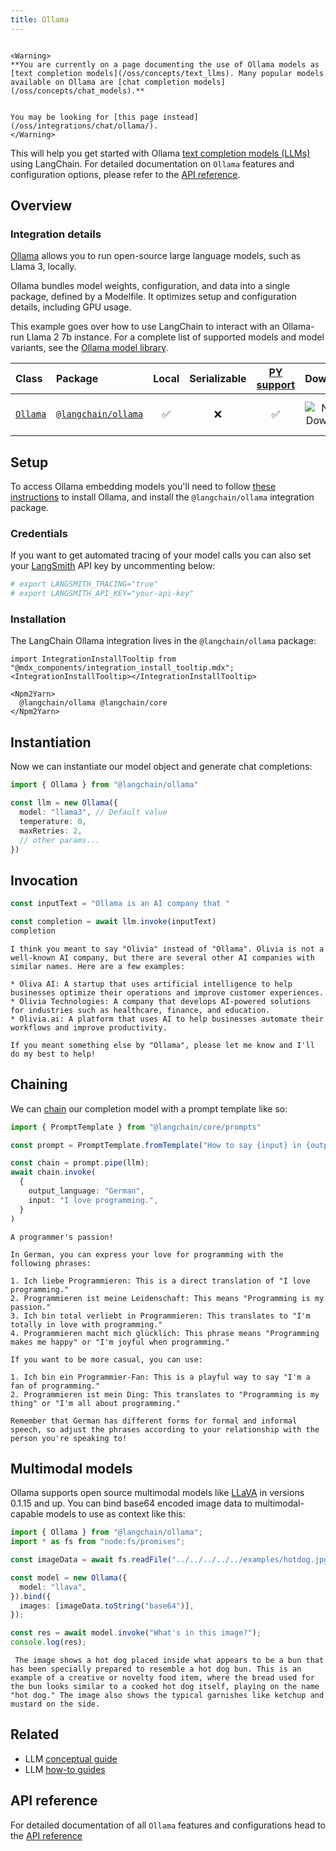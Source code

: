 ```yaml
---
title: Ollama
---
```


```{=mdx}

<Warning>
**You are currently on a page documenting the use of Ollama models as [text completion models](/oss/concepts/text_llms). Many popular models available on Ollama are [chat completion models](/oss/concepts/chat_models).**


You may be looking for [this page instead](/oss/integrations/chat/ollama/).
</Warning>

```

This will help you get started with Ollama [text completion models (LLMs)](/oss/concepts/text_llms) using LangChain. For detailed documentation on `Ollama` features and configuration options, please refer to the [API reference](https://api.js.langchain.com/classes/langchain_ollama.Ollama.html).

## Overview

### Integration details

[Ollama](https://ollama.ai/) allows you to run open-source large language models, such as Llama 3, locally.

Ollama bundles model weights, configuration, and data into a single package, defined by a Modelfile. It optimizes setup and configuration details, including GPU usage.

This example goes over how to use LangChain to interact with an Ollama-run Llama 2 7b instance.
For a complete list of supported models and model variants, see the [Ollama model library](https://github.com/jmorganca/ollama#model-library).

| Class | Package | Local | Serializable | [PY support](https://python.langchain.com/docs/integrations/llms/ollama/) | Downloads | Version |
| :--- | :--- | :---: | :---: |  :---: | :---: | :---: |
| [`Ollama`](https://api.js.langchain.com/classes/langchain_ollama.Ollama.html) | [`@langchain/ollama`](https://npmjs.com/@langchain/ollama) | ✅ | ❌ | ✅ | ![NPM - Downloads](https://img.shields.io/npm/dm/@langchain/ollama?style=flat-square&label=%20&) | ![NPM - Version](https://img.shields.io/npm/v/@langchain/ollama?style=flat-square&label=%20&) |

## Setup

To access Ollama embedding models you'll need to follow [these instructions](https://github.com/jmorganca/ollama) to install Ollama, and install the `@langchain/ollama` integration package.

### Credentials

If you want to get automated tracing of your model calls you can also set your [LangSmith](https://docs.smith.langchain.com/) API key by uncommenting below:

```bash
# export LANGSMITH_TRACING="true"
# export LANGSMITH_API_KEY="your-api-key"
```

### Installation

The LangChain Ollama integration lives in the `@langchain/ollama` package:

```{=mdx}
import IntegrationInstallTooltip from "@mdx_components/integration_install_tooltip.mdx";
<IntegrationInstallTooltip></IntegrationInstallTooltip>

<Npm2Yarn>
  @langchain/ollama @langchain/core
</Npm2Yarn>

```

## Instantiation

Now we can instantiate our model object and generate chat completions:

```typescript
import { Ollama } from "@langchain/ollama"

const llm = new Ollama({
  model: "llama3", // Default value
  temperature: 0,
  maxRetries: 2,
  // other params...
})
```

## Invocation

```typescript
const inputText = "Ollama is an AI company that "

const completion = await llm.invoke(inputText)
completion
```

```output
I think you meant to say "Olivia" instead of "Ollama". Olivia is not a well-known AI company, but there are several other AI companies with similar names. Here are a few examples:

* Oliva AI: A startup that uses artificial intelligence to help businesses optimize their operations and improve customer experiences.
* Olivia Technologies: A company that develops AI-powered solutions for industries such as healthcare, finance, and education.
* Olivia.ai: A platform that uses AI to help businesses automate their workflows and improve productivity.

If you meant something else by "Ollama", please let me know and I'll do my best to help!
```

## Chaining

We can [chain](/oss/how-to/sequence/) our completion model with a prompt template like so:

```typescript
import { PromptTemplate } from "@langchain/core/prompts"

const prompt = PromptTemplate.fromTemplate("How to say {input} in {output_language}:\n")

const chain = prompt.pipe(llm);
await chain.invoke(
  {
    output_language: "German",
    input: "I love programming.",
  }
)
```

```output
A programmer's passion!

In German, you can express your love for programming with the following phrases:

1. Ich liebe Programmieren: This is a direct translation of "I love programming."
2. Programmieren ist meine Leidenschaft: This means "Programming is my passion."
3. Ich bin total verliebt in Programmieren: This translates to "I'm totally in love with programming."
4. Programmieren macht mich glücklich: This phrase means "Programming makes me happy" or "I'm joyful when programming."

If you want to be more casual, you can use:

1. Ich bin ein Programmier-Fan: This is a playful way to say "I'm a fan of programming."
2. Programmieren ist mein Ding: This translates to "Programming is my thing" or "I'm all about programming."

Remember that German has different forms for formal and informal speech, so adjust the phrases according to your relationship with the person you're speaking to!
```

## Multimodal models

Ollama supports open source multimodal models like [LLaVA](https://ollama.ai/library/llava) in versions 0.1.15 and up.
You can bind base64 encoded image data to multimodal-capable models to use as context like this:

```typescript
import { Ollama } from "@langchain/ollama";
import * as fs from "node:fs/promises";

const imageData = await fs.readFile("../../../../../examples/hotdog.jpg");

const model = new Ollama({
  model: "llava",
}).bind({
  images: [imageData.toString("base64")],
});

const res = await model.invoke("What's in this image?");
console.log(res);
```

```output
 The image shows a hot dog placed inside what appears to be a bun that has been specially prepared to resemble a hot dog bun. This is an example of a creative or novelty food item, where the bread used for the bun looks similar to a cooked hot dog itself, playing on the name "hot dog." The image also shows the typical garnishes like ketchup and mustard on the side.
```

## Related

- LLM [conceptual guide](/oss/concepts/text_llms)
- LLM [how-to guides](/oss/how-to/#llms)

## API reference

For detailed documentation of all `Ollama` features and configurations head to the [API reference](https://api.js.langchain.com/classes/langchain_ollama.Ollama.html)

